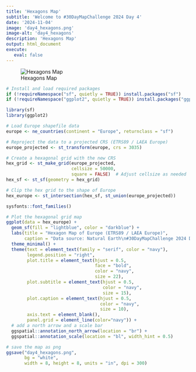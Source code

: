 ```yaml
---
title: 'Hexagons Map'
subtitle: 'Welcome to #30DayMapChallenge 2024 Day 4'
date: '2024-11-04'
image: 'day4_hexagons.png'
image-alt: 'day4_hexagons'
description: 'Hexagons Map'
output: html_document
execute: 
   eval: false
---
```


![Hexagons Map](day4_hexagons.png)


```r
# Install and load required packages
if (!requireNamespace("sf", quietly = TRUE)) install.packages("sf")
if (!requireNamespace("ggplot2", quietly = TRUE)) install.packages("ggplot2")

library(sf)
library(ggplot2)

# Load Europe shapefile data
europe <- ne_countries(continent = "Europe", returnclass = "sf")

# Reproject the data to a projected CRS (ETRS89 / LAEA Europe)
europe_projected <- st_transform(europe, crs = 3035)

# Create a hexagonal grid with the new CRS
hex_grid <- st_make_grid(europe_projected, 
                         cellsize = 50000, 
                         square = FALSE)  # Adjust cellsize as needed
hex_sf <- st_sf(geometry = hex_grid)

# Clip the hex grid to the shape of Europe
hex_europe <- st_intersection(hex_sf, st_union(europe_projected))
```

```r
sysfonts::font_families()
```


```r
# Plot the hexagonal grid map
ggplot(data = hex_europe) +
  geom_sf(fill = "lightblue", color = "darkblue") +
  labs(title = "Hexagon Map of Europe (ETRS89 / LAEA Europe)",
       caption = "Data source: Natural Earth\n#30DayMapChallenge 2024 Day4 | @fgazzelloni") +
  theme_minimal() +
  theme(text = element_text(family = "serif", color = "navy"),
        legend.position = "right",
        plot.title = element_text(hjust = 0.5, 
                                  face = "bold",
                                  color = "navy",
                                  size = 22),
        plot.subtitle = element_text(hjust = 0.5, 
                                     color = "navy",
                                     size = 15),
        plot.caption = element_text(hjust = 0.5, 
                                    color = "navy",
                                    size = 10),
        axis.text = element_blank(),
        panel.grid = element_line(color="navy")) +
  # add a north arrow and a scale bar
  ggspatial::annotation_north_arrow(location = "br") +
  ggspatial::annotation_scale(location = "bl", width_hint = 0.5)
```
```r
# save the map as png
ggsave("day4_hexagons.png", 
       bg = "white",
       width = 8, height = 8, units = "in", dpi = 300)
```

